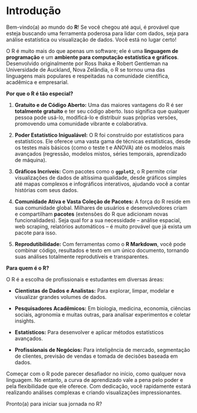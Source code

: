 # Introdução

Bem-vindo(a) ao mundo do **R**! Se você chegou até aqui, é provável que esteja buscando uma ferramenta poderosa para lidar com dados, seja para análise estatística ou visualização de dados. Você está no lugar certo!

O R é muito mais do que apenas um software; ele é uma **linguagem de programação** e um **ambiente para computação estatística e gráficos**. Desenvolvido originalmente por Ross Ihaka e Robert Gentleman na Universidade de Auckland, Nova Zelândia, o R se tornou uma das linguagens mais populares e respeitadas na comunidade científica, acadêmica e empresarial.

**Por que o R é tão especial?**

1.  **Gratuito e de Código Aberto:** Uma das maiores vantagens do R é ser **totalmente gratuito** e ter seu código aberto. Isso significa que qualquer pessoa pode usá-lo, modificá-lo e distribuir suas próprias versões, promovendo uma comunidade vibrante e colaborativa.

2.  **Poder Estatístico Inigualável:** O R foi construído por estatísticos para estatísticos. Ele oferece uma vasta gama de técnicas estatísticas, desde os testes mais básicos (como o teste t e ANOVA) até os modelos mais avançados (regressão, modelos mistos, séries temporais, aprendizado de máquina).

3.  **Gráficos Incríveis:** Com pacotes como o **`ggplot2`**, o R permite criar visualizações de dados de altíssima qualidade, desde gráficos simples até mapas complexos e infográficos interativos, ajudando você a contar histórias com seus dados.

4.  **Comunidade Ativa e Vasta Coleção de Pacotes:** A força do R reside em sua comunidade global. Milhares de usuários e desenvolvedores criam e compartilham **pacotes** (extensões do R que adicionam novas funcionalidades). Seja qual for a sua necessidade – análise espacial, web scraping, relatórios automáticos – é muito provável que já exista um pacote para isso.

5.  **Reprodutibilidade:** Com ferramentas como o **R Markdown**, você pode combinar código, resultados e texto em um único documento, tornando suas análises totalmente reprodutíveis e transparentes.

**Para quem é o R?**

O R é a escolha de profissionais e estudantes em diversas áreas:

-   **Cientistas de Dados e Analistas:** Para explorar, limpar, modelar e visualizar grandes volumes de dados.

-   **Pesquisadores Acadêmicos:** Em biologia, medicina, economia, ciências sociais, agronomia e muitas outras, para analisar experimentos e coletar insights.

-   **Estatísticos:** Para desenvolver e aplicar métodos estatísticos avançados.

-   **Profissionais de Negócios:** Para inteligência de mercado, segmentação de clientes, previsão de vendas e tomada de decisões baseada em dados.

Começar com o R pode parecer desafiador no início, como qualquer nova linguagem. No entanto, a curva de aprendizado vale a pena pelo poder e pela flexibilidade que ele oferece. Com dedicação, você rapidamente estará realizando análises complexas e criando visualizações impressionantes.

Pronto(a) para iniciar sua jornada no R?
